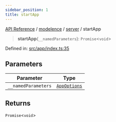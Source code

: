 ```yaml
---
sidebar_position: 1
title: startApp
---
```


[API Reference](/api-reference/modelence/server/functions/../../../index) / [modelence](/api-reference/modelence/server/functions/../../index) / [server](/api-reference/modelence/server/functions/../index) / startApp

> **startApp**(`__namedParameters`): `Promise`\<`void`\>

Defined in: [src/app/index.ts:35](https://github.com/modelence/modelence/blob/9a1448a67399f1879b3cc47a50d0f527554a4644/packages/modelence/src/app/index.ts#L35)

## Parameters

| Parameter | Type |
| ------ | ------ |
| `__namedParameters` | [`AppOptions`](/api-reference/modelence/server/functions/../type-aliases/AppOptions) |

## Returns

`Promise`\<`void`\>
